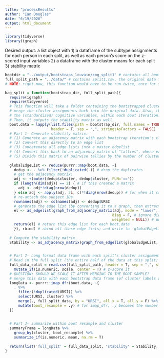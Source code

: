 ```yaml
---
title: "processResults"
author: "Ian Douglas"
date: "6/19/2020"
output: html_document
---
```

```r
library(tidyverse)
library(igraph)
```

Desired output: a list object with 
1) a dataframe of the subtype assignments for each person in each split, as well as each person's score on the z-scored input variables 
2) a dataframe with the cluster means for each split 
3) stability matrix


```r
bootdir = "../output/bootstraps_louvain/cog_split1" # contains all boot clusterings generated from split1
full_split_path = "../data/" # contains split1.csv, the original data that produced the above
# NOTE: right now, this function would have to be run twice, once for split1 and once for split2
```

```r
bag_split = function(bootstrap_dir, full_split_path){
  require(igraph)
  require(tidyverse)
  # This function will take a folder containing the bootstrapped clusterings for a single split and
  # merge the cluster assignments back into the original data. Also, then generate mean scores for 
  # the (standardized) cognitive variables, within each boot iteration.
  # Then, it outputs the stability matrix as well.
  boot.data = lapply(list.files(path = bootstrap_dir, full.names = TRUE), read.csv,
                     header = T, sep = ",", stringsAsFactors = FALSE)
  # Part 1- Generate stability matrix:
  # (1) Generate an adjacency matrix with each bootstrap iteration's cluster labels
  # (2) Convert this directly to an edge list
  # (3) Concatenate all edge lists into a master edgelist
  # (4) Convert this back to an adjacency matrix of "tallies", where each cell tallies up pairwise edges
  # (5) Divide this matrix of pairwise tallies by the number of clusterings conducted.
  
  globalEdgeList <- reduce(purrr::map(boot.data, ~{
    dedup <- . %>% filter(!duplicated(.)) # drop the duplicates
    # get the adjacency matrix:
    adj <- +(outer(dedup$cluster, dedup$cluster, FUN='=='))
    if (length(dim(adj)) == 2) { # if this created a matrix
      adj <- adj*!diag(nrow(dedup))
    } else adj <- apply(adj, 3L, c)*!diag(nrow(dedup)) # for when it creates a 3D array
    # re-attach the subject IDs
    rownames(adj) <- colnames(adj) <- dedup$URSI 
    # generate the edge list (by converting it to a graph, then extracting the edge list)
    el <- as_edgelist(graph_from_adjacency_matrix(adj, mode = "lower", # just the lower triangle
                                                 diag = F, # ignore diagonal elements
                                                 weighted = NULL)) # unweighted
    return(el) # return this edge list for each boot.data
    }), rbind) # rbind all these edge lists; and write to `globalEdgeList`
  
  # Compute the stability matrix
  Stability <- as_adjacency_matrix(graph_from_edgelist(globalEdgeList, directed = F), type = "both") / length(boot.data)

  
  # Part 2- Long format data frame with each split's cluster assignments, and the raw data
  # Read in the full split (the entire half of the data at this split)
  full_data_split = read.csv(full_split_path, header = T, sep = ",", stringsAsFactors = FALSE) %>%
    mutate_if(is.numeric, scale, center = T) # z-score it
  # QUESTION: SHOULD WE SCALE IT AFTER MERGING TO THE BOOT SAMPLE?
  # merge this data with each bootstrap data frame (of cluster labels and subj IDs); dropping subjects not in bootstrap sample
  longData <- purrr::imap_dfr(boot.data, ~{
    . %>%
      filter(!duplicated(URSI)) %>%
      select(URSI, cluster) %>%
      merge(., full_split_data, by = "URSI", all.x = T, all.y = F) %>%
      mutate(boot_resample = .y) # for imap_dfr, .y becomes the number in the list of boot.data
  })
  
  
  # Part 3- summarize within boot resample and cluster
  summaryFrame = longData %>%
    group_by(cluster, boot_resample) %>%
    summarize_if(is.numeric, mean, na.rm = T)
  
  return(list('full_split' = full_data_split, 'stability' = Stability, 'longDataResults' = longData, 'ResultsSummary'= summaryFrame))
}
```

